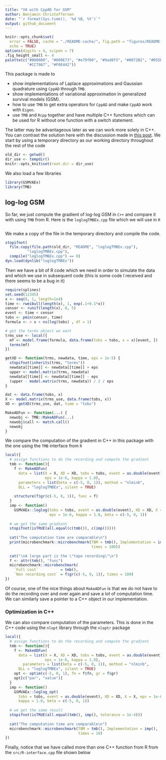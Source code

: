```yaml
---
title: "VA with CppAD for GSM"
author: Benjamin Christoffersen
date: "`r format(Sys.time(), '%d %B, %Y')`"
output: github_document
---
```


```r
knitr::opts_chunk$set(
  error = FALSE, cache = "./README-cache/", fig.path = "figures/README-", 
  echo = TRUE)
options(digits = 4, scipen = 7)
.fig_height_small <- 4
palette(c("#000000", "#009E73", "#e79f00", "#9ad0f3", "#0072B2", "#D55E00", 
          "#CC79A7", "#F0E442"))
```

This package is made to 

 - show implementations of Laplace approximations and Gaussian quadrature 
   using `CppAD` through `TMB`. 
 - show implementations of variational approximation in generalized survival 
   models (GSM).
 - how to use `TMB` to get extra operators for `CppAD` and make `CppAD` work 
   with `Eigen`. 
 - use `TMB` and `Rcpp` together and have multiple C++ functions which can  
   be used for R without one function with a switch statement.
   
The latter may be advantageous later as we can work more solely in C++. You 
can contrast the solution here with the discussion made in 
[this post](https://github.com/kaskr/adcomp/issues/247#issuecomment-475002639).
We start by using a temporary directory as our working directory throughout
the rest of the code

```r
old_dir <- getwd()
dir_use <- tempdir()
knitr::opts_knit$set(root.dir = dir_use)
```

We also load a few libraries

```r
library(GSMVAEx)
library(TMB)
```

## log-log GSM
So far, we just compute the gradient of log-log GSM in `C++` and compare it 
with using `TMB` from R. Here is the `loglogTMBEx.cpp` file which we will use
in `R`

```r
```

We make a copy of the file in the temporary directory and compile the code.

```r
stopifnot(
  file.copy(file.path(old_dir, "README", "loglogTMBEx.cpp"),
          "loglogTMBEx.cpp"),
  compile("loglogTMBEx.cpp") == 0)
dyn.load(dynlib("loglogTMBEx"))
```

Then we have a bit of R code which we need in order to simulate the data
and which we use in subsequent code (this is some code I received and there 
seems to be a bug in it)

```r
require(splines)
set.seed(12345)
x <- seq(0, 1, length=1e4)
time <- rweibull(length(x), 1, exp(.1+0.1*x))
censor <- runif(length(x), 0, 5)
event <- time < censor
tobs <- pmin(censor, time)
formula <- ~ x + ns(log(tobs) , df = 1)

# get the terms object we want
trms_use <- local({
  mf <- model.frame(formula, data.frame(tobs = tobs, x = x)[event, ])
  terms(mf)
})

getXD <- function(trms, newdata, time, eps = 1e-5) {
  stopifnot(inherits(trms, "terms"))
  newdata[[time]] <- newdata[[time]] + eps
  upper <- model.matrix(trms, newdata)
  newdata[[time]] <- newdata[[time]] - eps
  (upper - model.matrix(trms, newdata)) / 2 / eps
}

dat <- data.frame(tobs, x)
X <- model.matrix(trms_use, data.frame(tobs, x))
XD <- getXD(trms_use, dat, time = "tobs")

MakeADFun <- function(...) {
  newobj <- TMB::MakeADFun(...)
  newobj$call <- match.call()
  newobj
}
```

We compare the computation of the gradient in C++ in this package 
with the one using the `TMB` interface from `R`

```r
local({
  # assign functions to do the recording and compute the gradient
  tmb <- function(){
    f <- MakeADFun(
      data = list(X = X, XD = XD, tobs = tobs, event = as.double(event),
                  eps = 1e-6, kappa = 1.0),
      parameters = list(beta = c(-5, 0, 1)), method = "nlminb",
      DLL = "loglogTMBEx", silent = TRUE)
    
    structure(f$gr(c(-5, 0, 1)), func = f)
  }
  imp <- function()
    GSMVAEx::loglog(tobs = tobs, event = as.double(event), XD = XD, X = X, 
                    eps = 1e-6, kappa = 1.0, beta = c(-5, 0, 1))
  
  # we get the same gradient
  stopifnot(isTRUE(all.equal(c(tmb()), c(imp()))))
  
  cat("The computation time are comparable\n")
  print(microbenchmark::microbenchmark(TBM = tmb(), Implementation = imp(), 
                                       times = 100))
  
  cat("\nA large part is the \"tape recording\"\n")
  f <- attr(tmb(), "func")
  microbenchmark::microbenchmark(
    `Full cost`          = tmb(),
    `Non recording cost` = f$gr(c(-5, 0, 1)), times = 100)
})
```

Of course, one of the nice things about `MakeADFun` is that we do not have 
to do the recording over and over again and save a lot of computation time. 
We can similarly save a pointer to a C++ object in our implementation. 

### Optimization in C++

We can also compare computation of the parameters. This is done in the C++
code using the `nlopt` library through the `nloptr` package

```r
local({
  # assign functions to do the recording and compute the gradient
  tmb <- function(){
    f <- MakeADFun(
      data = list(X = X, XD = XD, tobs = tobs, event = as.double(event),
                  eps = 1e-6, kappa = 1.0),
        parameters = list(beta = c(-5, 0, 1)), method = "nlminb",
      DLL = "loglogTMBEx", silent = TRUE)
    opt <- optim(c(-5, 0, 1), fn = f$fn, gr = f$gr)
    opt[c("par", "value")]
  }
  imp <- function()
    GSMVAEx::loglog_opt(
      tobs = tobs, event = as.double(event), XD = XD, X = X, eps = 1e-6, 
      kappa = 1.0, beta = c(-5, 0, 1))
  
  # we get the same result
  stopifnot(isTRUE(all.equal(tmb(), imp(), tolerance = 1e-4)))
  
  cat("The computation time are comparable\n")
  microbenchmark::microbenchmark(TBM = tmb(), Implementation = imp(), 
                                 times = 10)
})
```

Finally, notice that we have called more than one C++ function from R from  
the `src/R-interface.cpp` file shown below

```r
```
